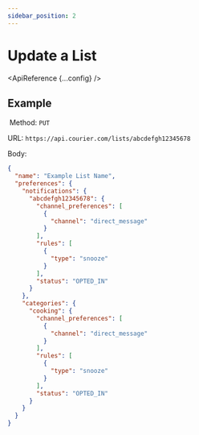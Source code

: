 ```yaml
---
sidebar_position: 2
---
```



# Update a List

<ApiReference {...config} />

## Example

​
Method: `PUT`

URL: `https://api.courier.com/lists/abcdefgh12345678`

Body:
​

```json
{
  "name": "Example List Name",
  "preferences": {
    "notifications": {
      "abcdefgh12345678": {
        "channel_preferences": [
          {
            "channel": "direct_message"
          }
        ],
        "rules": [
          {
            "type": "snooze"
          }
        ],
        "status": "OPTED_IN"
      }
    },
    "categories": {
      "cooking": {
        "channel_preferences": [
          {
            "channel": "direct_message"
          }
        ],
        "rules": [
          {
            "type": "snooze"
          }
        ],
        "status": "OPTED_IN"
      }
    }
  }
}
```
